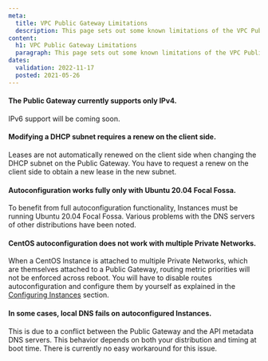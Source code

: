 ```yaml
---
meta:
  title: VPC Public Gateway Limitations
  description: This page sets out some known limitations of the VPC Public Gateway
content:
  h1: VPC Public Gateway Limitations
  paragraph: This page sets out some known limitations of the VPC Public Gateway
dates:
  validation: 2022-11-17
  posted: 2021-05-26
---
```


#### The Public Gateway currently supports only IPv4.

IPv6 support will be coming soon.

#### Modifying a DHCP subnet requires a renew on the client side.

Leases are not automatically renewed on the client side when changing the DHCP subnet on the Public Gateway. You have to request a renew on the client side to obtain a new lease in the new subnet.

#### Autoconfiguration works fully only with Ubuntu 20.04 Focal Fossa.

To benefit from full autoconfiguration functionality, Instances must be running Ubuntu 20.04 Focal Fossa. Various problems with the DNS servers of other distributions have been noted.

#### CentOS autoconfiguration does not work with multiple Private Networks.

When a CentOS Instance is attached to multiple Private Networks, which are themselves attached to a Public Gateway, routing metric priorities will not be enforced across reboot. You will have to disable routes autoconfiguration and configure them by yourself as explained in the [Configuring Instances](/network/vpc/how-to/configure-instances-public-gw#how-to-take-advantage-of-auto-configuration) section.

#### In some cases, local DNS fails on autoconfigured Instances.

This is due to a conflict between the Public Gateway and the API metadata DNS servers. This behavior depends on both your distribution and timing at boot time. There is currently no easy workaround for this issue.
